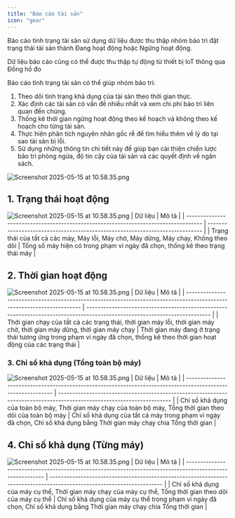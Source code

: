 ```yaml
---
title: "Báo cáo tài sản"
icon: "gear"
---
```


Báo cáo tình trạng tài sản sử dụng dữ liệu được thu thập nhóm bảo trì đặt trạng thái tài sản thành Đang hoạt động hoặc Ngừng hoạt động.

Dữ liệu báo cáo cũng có thể được thu thập tự động từ thiết bị IoT thông qua Đồng hồ đo

Báo cáo tình trạng tài sản có thể giúp nhóm bảo trì:

1. Theo dõi tình trạng khả dụng của tài sản theo thời gian thực.
2. Xác định các tài sản có vấn đề nhiều nhất và xem chi phí bảo trì liên quan đến chúng.
3. Thống kê thời gian ngừng hoạt động theo kế hoạch và không theo kế hoạch cho từng tài sản.
4. Thực hiện phân tích nguyên nhân gốc rễ để tìm hiểu thêm về lý do tại sao tài sản bị lỗi.
5. Sử dụng những thông tin chi tiết này để giúp bạn cải thiện chiến lược bảo trì phòng ngừa, độ tin cậy của tài sản và các quyết định về ngân sách.

<img
  src="/images/cmms-307.png"
  alt="Screenshot 2025-05-15 at 10.58.35.png"
  title="Screenshot 2025-05-15 at 10.58.35.png"
  className="border mr-auto"
/>
## 1. Trạng thái hoạt động

<img
  src="/images/cmms-308.png"
  alt="Screenshot 2025-05-15 at 10.58.35.png"
  title="Screenshot 2025-05-15 at 10.58.35.png"
  className="border mr-auto"
/>
| Dữ liệu                                                                             | Mô tả                                                                        |
| ----------------------------------------------------------------------------------- | ---------------------------------------------------------------------------- |
| Trạng thái của tất cả các máy, Máy lỗi, Máy chờ, Máy dừng, Máy chạy, Không theo dõi | Tổng số máy hiện có trong phạm vi ngày đã chọn, thống kê theo trạng thái máy |

## 2. Thời gian hoạt động

<img
  src="/images/cmms-309.png"
  alt="Screenshot 2025-05-15 at 10.58.35.png"
  title="Screenshot 2025-05-15 at 10.58.35.png"
  className="border mr-auto"
/>
| Dữ liệu                                                                                                                | Mô tả                                                                                                                      |
| ---------------------------------------------------------------------------------------------------------------------- | -------------------------------------------------------------------------------------------------------------------------- |
| Thời gian chạy của tất cả các trạng thái, thời gian máy lỗi, thời gian máy chờ, thời gian máy dừng, thời gian máy chạy | Thời gian máy đang ở trạng thái tương ứng trong phạm vi ngày đã chọn, thống kê theo thời gian hoạt động của các trạng thái |

### 3. Chỉ số khả dụng (Tổng toàn bộ máy)

<img
  src="/images/cmms-310.png"
  alt="Screenshot 2025-05-15 at 10.58.35.png"
  title="Screenshot 2025-05-15 at 10.58.35.png"
  className="border mr-auto"
/>
| Dữ liệu                                                                                                      | Mô tả                                                                                                                  |
| ------------------------------------------------------------------------------------------------------------ | ---------------------------------------------------------------------------------------------------------------------- |
| Chỉ số khả dụng của toàn bộ máy, Thời gian máy chạy của toàn bộ máy, Tổng thời gian theo dõi của toàn bộ máy | Chỉ số khả dụng của tất cả máy trong phạm vi ngày đã chọn, Chỉ số khả dụng bằng Thời gian máy chạy chia Tổng thời gian |

## 4. Chỉ số khả dụng (Từng máy)

<img
  src="/images/cmms-311.png"
  alt="Screenshot 2025-05-15 at 10.58.35.png"
  title="Screenshot 2025-05-15 at 10.58.35.png"
  className="border mr-auto"
/>
| Dữ liệu                                                                                                   | Mô tả                                                                                                                  |
| --------------------------------------------------------------------------------------------------------- | ---------------------------------------------------------------------------------------------------------------------- |
| Chỉ số khả dụng của máy cụ thể, Thời gian máy chạy của máy cụ thể, Tổng thời gian theo dõi của máy cụ thể | Chỉ số khả dụng của máy cụ thể trong phạm vi ngày đã chọn, Chỉ số khả dụng bằng Thời gian máy chạy chia Tổng thời gian |
